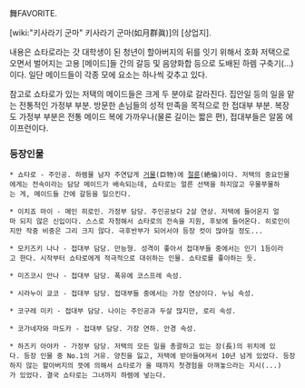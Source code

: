舞FAVORITE.

[wiki:"키사라기 군마" 키사라기 군마(如月群眞)]의 [상업지].

내용은 쇼타로라는 갓 대학생이 된 청년이 할아버지의 뒤를 잇기 위해서 호화 저택으로 오면서 벌어지는 고용 [메이드]들 간의 갈등 및 음양화합 등으로 도배된 하렘 구축기(...)이다. 일단 메이드들이 각종 모에 요소는 하나씩 갖추고 있다.

참고로 쇼타로가 있는 저택의 메이드들은 크게 두 분야로 갈라진다. 집안일 등의 일을 맡는 전통적인 가정부 부분. 방문한 손님들의 성적 만족을 목적으로 한 접대부 부분. 복장도 가정부 부분은 전통 메이드 복에 가까우나(물론 길이는 짧은 편), 접대부들은 알몸 에이프런이다.


=== 등장인물 ===
 * 쇼타로 - 주인공. 하렘물 남자 주연답게 [[거물]](巨物)에 [[절륜]](絶倫)이다. 저택의 중요인물에게는 전속이라는 담당 메이드가 배속되는데, 쇼타로는 얼른 선택을 하지않고 우물쭈물하는 게, 메이드들 간에 갈등을 일으킨다.

 * 이치죠 마이 - 메인 히로인. 가정부 담당. 주인공보다 2살 연상. 저택에 들어온지 얼마 되지 않은 신입이다. 스스로 자청해서 쇼타로의 전속을 지원, 후보에 들어온다. 히로인이지만 작중 비중은 그리 크지 않다. 극후반부가 되어서야 등장 컷이 많아질 정도...

 * 모키즈키 나나 - 접대부 담당. 만능형. 성격이 좋아서 접대부들 중에서는 인기 1등이라고 한다. 시작부터 쇼타로에게 적극적으로 대쉬하는 인물. 쇼타로를 좋아하는 듯.

 * 미즈코시 안나 - 접대부 담당. 폭유에 코스프레 속성.

 * 시라누이 쿄코 - 접대부 담당. 접대부들 중에서는 가장 연상이다. 누님 속성.

 * 코구레 미키 - 접대부 담당. 나이는 주인공과 두살 많지만, 로리 속성.

 * 코가네자와 마도카 - 접대부 담당. 가장 연하. 안경 속성.

 * 하즈키 아야카 - 가정부 담당. 저택의 모든 일을 총괄하고 있는 장(長)의 위치에 있다. 등장 인물 중 No.1의 거유. 양친을 잃고, 저택에 받아들여져서 10년 넘게 있었다. 등장하지 않는 할아버지의 뜻에 의해서 쇼타로가 올 때까지 첫경험을 아껴놓으라는 지시(...)가 있었다. 결국 쇼타로는 그녀까지 하렘에 넣는다.
